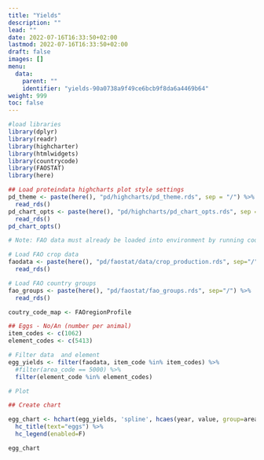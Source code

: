 ```yaml
---
title: "Yields"
description: ""
lead: ""
date: 2022-07-16T16:33:50+02:00
lastmod: 2022-07-16T16:33:50+02:00
draft: false
images: []
menu:
  data:
    parent: ""
    identifier: "yields-90a0738a9f49ce6bcb9f8da6a4469b64"
weight: 999
toc: false
---
```


```r
#load libraries
library(dplyr)
library(readr)
library(highcharter)
library(htmlwidgets)
library(countrycode)
library(FAOSTAT)
library(here)

## Load proteindata highcharts plot style settings
pd_theme <- paste(here(), "pd/highcharts/pd_theme.rds", sep = "/") %>%
  read_rds()
pd_chart_opts <- paste(here(), "pd/highcharts/pd_chart_opts.rds", sep = "/") %>%
  read_rds()
pd_chart_opts()
```

```r

# Note: FAO data must already be loaded into environment by running code in the FAO Data file

# Load FAO crop data
faodata <- paste(here(), "pd/faostat/data/crop_production.rds", sep="/") %>%
  read_rds()

# Load FAO country groups
fao_groups <- paste(here(), "pd/faostat/fao_groups.rds", sep="/") %>%
  read_rds()

coutry_code_map <- FAOregionProfile

## Eggs - No/An (number per animal)
item_codes <- c(1062)
element_codes <- c(5413)

# Filter data  and element
egg_yields <- filter(faodata, item_code %in% item_codes) %>%
  #filter(area_code == 5000) %>%
  filter(element_code %in% element_codes)

# Plot

## Create chart

egg_chart <- hchart(egg_yields, 'spline', hcaes(year, value, group=area)) %>%
  hc_title(text="eggs") %>%
  hc_legend(enabled=F)

egg_chart

```


